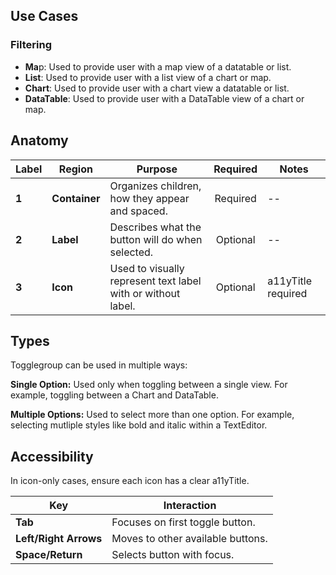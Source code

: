 ## Use Cases

### Filtering
- **Ma**p: Used to provide user with a map view of a datatable or list.
- **List**: Used to provide user with a list view of a chart or map.
- **Chart**: Used to provide user with a chart view a datatable or list.
- **DataTable**: Used to provide user with a DataTable view of a chart or map.


## Anatomy
| Label | Region           | Purpose           |                  Required                   | Notes             |
| ----- | ---------------- | ----------------- | :-----------------------------------------: | ----------------- |
| **1** | **Container** | Organizes children, how they appear and spaced. | Required |        --         |
| **2** | **Label** | Describes what the button will do when selected. | Optional |        --         |
| **3** | **Icon** | Used to visually represent text label with or without label.  | Optional |       a11yTitle required       |


## Types 

Togglegroup can be used in multiple ways:

**Single Option:** Used only when toggling between a single view. For example, toggling between a Chart and DataTable.

**Multiple Options:** Used to select more than one option. For example, selecting mutliple styles like bold and italic within a TextEditor.


## Accessibility

In icon-only cases, ensure each icon has a clear a11yTitle.

| Key | Interaction           | 
| ----- | ---------------- |
| **Tab** | Focuses on first toggle button. |
| **Left/Right Arrows** | Moves to other available buttons. |
| **Space/Return** | Selects button with focus. |

